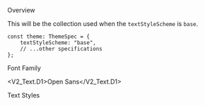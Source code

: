 
<Meta title="General/Text/Base Style" />

<Title>Base Style</Title>

<Secondary>Overview</Secondary>

This will be the collection used when the `textStyleScheme` is `base`.

```tsx
const theme: ThemeSpec = {
    textStyleScheme: "base",
    // ...other specifications
};
```

<Secondary>Font Family</Secondary>

<V2_Text.D1>Open Sans</V2_Text.D1>

<Unstyled>
    <FontDisplay />
</Unstyled>

<Secondary>Text Styles</Secondary>
<Unstyled>
    <FontSizeDisplay textStyles={BaseTextStyleSet} />
</Unstyled>
